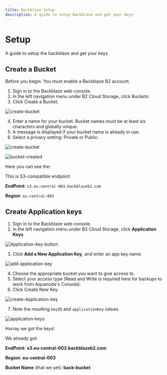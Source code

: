 ```yaml
---
title: Backblaze Setup
description: A guide to setup Backblaze and get your keys
---
```


# Setup

A guide to setup the backblaze and get your keys

## Create a Bucket

Before you begin: You must enable a Backblaze B2 account.

1. Sign in to the Backblaze web console.
2. In the left navigation menu under B2 Cloud Storage, click Buckets.
3. Click Create a Bucket.

![create-bucket](/backblaze-setup/create_bucket_1.png)

4. Enter a name for your bucket. Bucket names must be at least six characters and globally unique.
5. A message is displayed if your bucket name is already in use.
6. Select a privacy setting: Private or Public.


![create-bucket](/backblaze-setup/create_bucket.png)

![bucket-created](/backblaze-setup/endpoint.png)

Here you can see the:

This is S3-compatible endpoint

**EndPoint**: `s3.eu-central-003.backblazeb2.com`

**Region**: `eu-central-003`

## Create Application keys

1. Sign in to the Backblaze web console.
2. In the left navigation menu under B2 Cloud Storage, click **Application Keys**


![Application-key-button](/backblaze-setup/application_key.png)

3. Click **Add a New Application Key**, and enter an app key name.

![add-application-key](/backblaze-setup/create_application_key.png)

4. Choose the appropriate bucket you want to give access to.
5. Select your access type (Read and Write is required here for backups to work from Aquanode's Console).
6. Click Create New Key.

![create-Application-key](/backblaze-setup/new_key.png)

7. Note the resulting `keyID` and `applicationKey` values.

![application-keys](/backblaze-setup/your_key.png)

Hurray we got the keys!

We already got:

**EndPoint**: **s3.eu-central-003.backblazeb2.com**

**Region**: **eu-central-003**

**Bucket Name** (that we set): **back-bucket**
